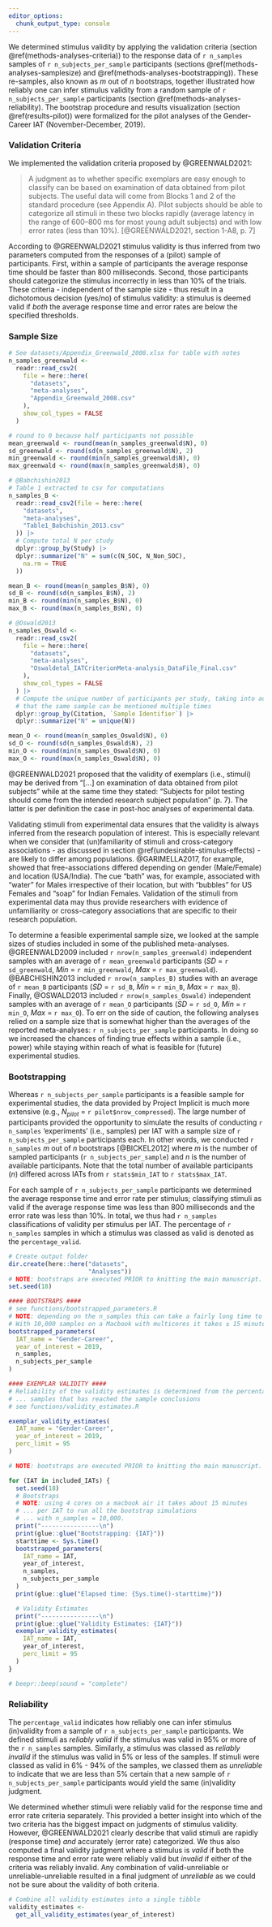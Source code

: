```yaml
---
editor_options: 
  chunk_output_type: console
---
```

<!--
###############################################################################
###############################################################################
### LICENSE:                                                                ###
### This code is available under a CC BY-NC-SA 4.0 license                  ###
### https://creativecommons.org/licenses/by-nc-sa/4.0/                      ###
###                                                                         ###
### BY  – Credit must be given to the creator                               ###
### NC  – Only noncommercial uses of the work are permitted                 ###
### SA  – Adaptations must be shared under the same terms                   ###
###############################################################################
###############################################################################
-->

<!-- OSF Guidelines:
"Proposed analysis pipeline, including all preprocessing steps, and a precise description of all planned analyses, including appropriate correction for multiple comparisons. Any covariates or regressors must be stated. Where analysis decisions are contingent on the outcome of prior analyses, these contingencies must be specified and adhered to. Only pre-planned analyses can be reported in the main Results section of Stage 2 submissions. However, unplanned exploratory analyses will be admissible in a separate section of the Results (see below)."-->

We determined stimulus validity by applying the validation criteria (section \@ref(methods-analyses-criteria)) to the response data of `r n_samples` samples of `r n_subjects_per_sample` participants (sections \@ref(methods-analyses-samplesize) and \@ref(methods-analyses-bootstrapping)). These re-samples, also known as *m* out of *n* bootstraps, together illustrated how reliably one can infer stimulus validity from a random sample of `r n_subjects_per_sample` participants (section \@ref(methods-analyses-reliability). The bootstrap procedure and results visualization (section \@ref(results-pilot)) were formalized for the pilot analyses of the Gender-Career IAT (November-December, 2019).

### Validation Criteria {#methods-analyses-criteria}

We implemented the validation criteria proposed by @GREENWALD2021:

> A judgment as to whether specific exemplars are easy enough to classify can be based on examination of data obtained from pilot subjects. The useful data will come from Blocks 1 and 2 of the standard procedure (see Appendix A). Pilot subjects should be able to categorize all stimuli in these two blocks rapidly (average latency in the range of 600–800 ms for most young adult subjects) and with low error rates (less than 10%). [@GREENWALD2021, section 1-A8, p. 7]

According to @GREENWALD2021 stimulus validity is thus inferred from two parameters computed from the responses of a (pilot) sample of participants. First, within a sample of participants the average response time should be faster than 800 milliseconds. Second, those participants should categorize the stimulus incorrectly in less than 10% of the trials. These criteria - independent of the sample size - thus result in a dichotomous decision (yes/no) of stimulus validity: a stimulus is deemed valid if *both* the average response time and error rates are below the specified thresholds.

### Sample Size {#methods-analyses-samplesize}

```r
# See datasets/Appendix_Greenwald_2008.xlsx for table with notes
n_samples_greenwald <-
  readr::read_csv2(
    file = here::here(
      "datasets",
      "meta-analyses",
      "Appendix_Greenwald_2008.csv"
    ),
    show_col_types = FALSE
  )

# round to 0 because half participants not possible
mean_greenwald <- round(mean(n_samples_greenwald$N), 0)
sd_greenwald <- round(sd(n_samples_greenwald$N), 2)
min_greenwald <- round(min(n_samples_greenwald$N), 0)
max_greenwald <- round(max(n_samples_greenwald$N), 0)

# @Babchishin2013
# Table 1 extracted to csv for computations
n_samples_B <-
  readr::read_csv2(file = here::here(
    "datasets",
    "meta-analyses",
    "Table1_Babchishin_2013.csv"
  )) |>
  # Compute total N per study
  dplyr::group_by(Study) |>
  dplyr::summarize("N" = sum(c(N_SOC, N_Non_SOC),
    na.rm = TRUE
  ))

mean_B <- round(mean(n_samples_B$N), 0)
sd_B <- round(sd(n_samples_B$N), 2)
min_B <- round(min(n_samples_B$N), 0)
max_B <- round(max(n_samples_B$N), 0)

# @Oswald2013
n_samples_Oswald <-
  readr::read_csv2(
    file = here::here(
      "datasets",
      "meta-analyses",
      "Oswaldetal_IATCriterionMeta-analysis_DataFile_Final.csv"
    ),
    show_col_types = FALSE
  ) |>
  # Compute the unique number of participants per study, taking into account
  # that the same sample can be mentioned multiple times
  dplyr::group_by(Citation, `Sample Identifier`) |>
  dplyr::summarize("N" = unique(N))

mean_O <- round(mean(n_samples_Oswald$N), 0)
sd_O <- round(sd(n_samples_Oswald$N), 2)
min_O <- round(min(n_samples_Oswald$N), 0)
max_O <- round(max(n_samples_Oswald$N), 0)
```

@GREENWALD2021 proposed that the validity of exemplars (i.e., stimuli) may be derived from "[...] on examination of data obtained from pilot subjects" while at the same time they stated: "Subjects for pilot testing should come from the intended research subject population" (p. 7). The latter is per definition the case in post-hoc analyses of experimental data.

Validating stimuli from experimental data ensures that the validity is always inferred from the research population of interest. This is especially relevant when we consider that (un)familiarity of stimuli and cross-category associations - as discussed in section \@ref(undesirable-stimulus-effects) - are likely to differ among populations. @GARIMELLA2017, for example, showed that free-associations differed depending on gender (Male/Female) and location (USA/India). The cue "bath" was, for example, associated with "water" for Males irrespective of their location, but with "bubbles" for US Females and "soap" for Indian Females. Validation of the stimuli from experimental data may thus provide researchers with evidence of unfamiliarity or cross-category associations that are specific to their research population. 

To determine a feasible experimental sample size, we looked at the sample sizes of studies included in some of the published meta-analyses. @GREENWALD2009 included `r nrow(n_samples_greenwald)` independent samples with an average of `r mean_greenwald` participants ($SD$ = `r sd_greenwald`, $Min$ = `r min_greenwald`, $Max$ = `r max_greenwald`). @BABCHISHIN2013 included `r nrow(n_samples_B)` studies with an average of `r mean_B` participants ($SD$ = `r sd_B`, $Min$ = `r min_B`, $Max$ = `r max_B`). Finally, @OSWALD2013 included `r nrow(n_samples_Oswald)` independent samples with an average of `r mean_O` participants ($SD$ = `r sd_O`, $Min$ = `r min_O`, $Max$ = `r max_O`). To err on the side of caution, the following analyses relied on a sample size that is somewhat higher than the averages of the reported meta-analyses: `r n_subjects_per_sample` participants. In doing so we increased the chances of finding true effects within a sample (i.e., power) while staying within reach of what is feasible for (future) experimental studies. 

### Bootstrapping {#methods-analyses-bootstrapping}

Whereas `r n_subjects_per_sample` participants is a feasible sample for experimental studies, the data provided by Project Implicit is much more extensive (e.g., $N_{pilot}$ = `r pilot$nrow_compressed`). The large number of participants provided the opportunity to simulate the results of conducting `r n_samples` 'experiments' (i.e., samples) per IAT with a sample size of `r n_subjects_per_sample` participants each. In other words, we conducted `r n_samples` *m* out of *n* bootstraps [@BICKEL2012] where *m* is the number of sampled participants (`r n_subjects_per_sample`) and *n* is the number of available participants. Note that the total number of available participants (*n*) differed across IATs from `r stats$min_IAT` to `r stats$max_IAT`.

For each sample of `r n_subjects_per_sample` participants we determined the average response time and error rate per stimulus; classifying stimuli as valid if the average response time was less than 800 milliseconds and the error rate was less than 10%. In total, we thus had `r n_samples` classifications of validity per stimulus per IAT. The percentage of `r n_samples` samples in which a stimulus was classed as valid is denoted as the `percentage_valid`. 

```r
# Create output folder
dir.create(here::here("datasets",
                      "Analyses"))
# NOTE: bootstraps are executed PRIOR to knitting the main manuscript. This prevents extremely long knitting times (even with cache=TRUE).
set.seed(18)

#### BOOTSTRAPS ####
# see functions/bootstrapped_parameters.R
# NOTE: depending on the n_samples this can take a fairly long time to run!
# With 10,000 samples on a Macbook with multicores it takes ± 15 minutes
bootstrapped_parameters(
  IAT_name = "Gender-Career",
  year_of_interest = 2019,
  n_samples,
  n_subjects_per_sample
)

#### EXEMPLAR VALIDITY ####
# Reliability of the validity estimates is determined from the percentage of
# ... samples that has reached the sample conclusions
# see functions/validity_estimates.R

exemplar_validity_estimates(
  IAT_name = "Gender-Career",
  year_of_interest = 2019,
  perc_limit = 95
)
```

```r
# NOTE: bootstraps are executed PRIOR to knitting the main manuscript. This prevents extremely long knitting times (even with cache=TRUE).

for (IAT in included_IATs) {
  set.seed(18)
  # Bootstraps
  # NOTE: using 4 cores on a macbook air it takes about 15 minutes
  # ... per IAT to run all the bootstrap simulations
  # ... with n_samples = 10,000.
  print("----------------\n")
  print(glue::glue("Bootstrapping: {IAT}"))
  starttime <- Sys.time()
  bootstrapped_parameters(
    IAT_name = IAT,
    year_of_interest,
    n_samples,
    n_subjects_per_sample
  )
  print(glue::glue("Elapsed time: {Sys.time()-starttime}"))

  # Validity Estimates
  print("----------------\n")
  print(glue::glue("Validity Estimates: {IAT}"))
  exemplar_validity_estimates(
    IAT_name = IAT,
    year_of_interest,
    perc_limit = 95
  )
}

# beepr::beep(sound = "complete")
```

### Reliability {#methods-analyses-reliability}

The `percentage_valid` indicates how reliably one can infer stimulus (in)validity from a sample of `r n_subjects_per_sample` participants. We defined stimuli as *reliably valid* if the stimulus was valid in 95% or more of the `r n_samples` samples. Similarly, a stimulus was classed as *reliably invalid* if the stimulus was valid in 5% or less of the samples. If stimuli were classed as valid in 6% - 94% of the samples, we classed them as *unreliable* to indicate that we are less than 5% certain that a new sample of `r n_subjects_per_sample` participants would yield the same (in)validity judgment. 

We determined whether stimuli were reliably valid for the response time and error rate criteria separately. This provided a better insight into which of the two criteria has the biggest impact on judgments of stimulus validity. However, @GREENWALD2021 clearly describe that valid stimuli are rapidly (response time) *and* accurately (error rate) categorized. We thus also computed a final validity judgment where a stimulus is *valid* if both the response time and error rate were reliably valid but *invalid* if either of the criteria was reliably invalid. Any combination of valid-unreliable or unreliable-unreliable resulted in a final judgment of *unreliable* as we could not be sure about the validity of both criteria.

```r
# Combine all validity estimates into a single tibble
validity_estimates <-
  get_all_validity_estimates(year_of_interest)
```
